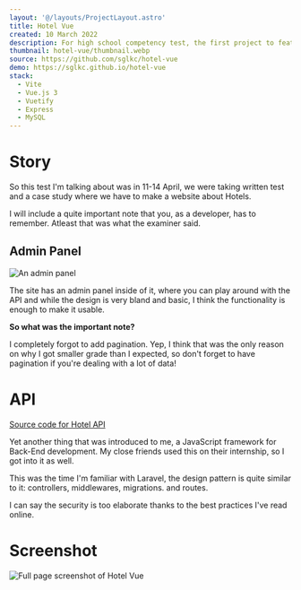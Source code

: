 ```yaml
---
layout: '@/layouts/ProjectLayout.astro'
title: Hotel Vue
created: 10 March 2022
description: For high school competency test, the first project to feature a REST API
thumbnail: hotel-vue/thumbnail.webp
source: https://github.com/sglkc/hotel-vue
demo: https://sglkc.github.io/hotel-vue
stack:
  - Vite
  - Vue.js 3
  - Vuetify
  - Express
  - MySQL
---
```


# Story

So this test I'm talking about was in 11-14 April, we were taking written test
and a case study where we have to make a website about Hotels.

I will include a quite important note that you, as a developer, has to remember.
Atleast that was what the examiner said.

## Admin Panel

![An admin panel](/assets/project/hotel-vue/admin.webp)

The site has an admin panel inside of it, where you can play around with the API
and while the design is very bland and basic, I think the functionality is
enough to make it usable.

**So what was the important note?**

I completely forgot to add pagination. Yep, I think that was the only reason on
why I got smaller grade than I expected, so don't forget to have pagination if
you're dealing with a lot of data!

# API

[Source code for Hotel API](https://github.com/sglkc/hotel-api)

Yet another thing that was introduced to me, a JavaScript framework for Back-End
development. My close friends used this on their internship, so I got into it as
well.

This was the time I'm familiar with Laravel, the design pattern is quite similar
to it: controllers, middlewares, migrations. and routes.

I can say the security is too elaborate thanks to the best practices I've read
online.

# Screenshot

![Full page screenshot of Hotel Vue](/assets/project/hotel-vue/fullpage.webp)
